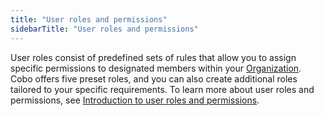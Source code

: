 ```yaml
---
title: "User roles and permissions"
sidebarTitle: "User roles and permissions"
---
```


User roles consist of predefined sets of rules that allow you to assign specific permissions to designated members within your [Organization](/en/portal/organization/introduction). Cobo offers five preset roles, and you can also create additional roles tailored to your specific requirements. To learn more about user roles and permissions, see [Introduction to user roles and permissions](/en/portal/organization/roles-and-permissions).